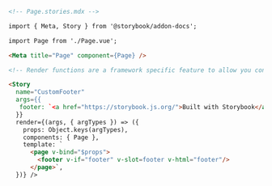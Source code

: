 ```md
<!-- Page.stories.mdx -->

import { Meta, Story } from '@storybook/addon-docs';

import Page from './Page.vue';

<Meta title="Page" component={Page} />

<!-- Render functions are a framework specific feature to allow you control on how the component renders -->

<Story
  name="CustomFooter"
  args={{
   footer: `<a href="https://storybook.js.org/">Built with Storybook</a>`,
  }}
  render={(args, { argTypes }) => ({
    props: Object.keys(argTypes),
    components: { Page },
    template: `
      <page v-bind="$props">
        <footer v-if="footer" v-slot=footer v-html="footer"/>
      </page>`,
  })} />
```